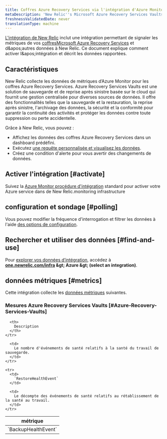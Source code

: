 ```yaml
---
title: Coffres Azure Recovery Services via l'intégration d'Azure Monitor
metaDescription: 'New Relic''s Microsoft Azure Recovery Services Vaults integration: what data it reports and how to enable it.'
freshnessValidatedDate: never
translationType: machine
---
```


[L'intégration de New Relic](/docs/infrastructure/introduction-infra-monitoring) inclut une intégration permettant de signaler les métriques de vos [coffresMicrosoft Azure Recovery Services](https://learn.microsoft.com/en-us/azure/backup/backup-azure-recovery-services-vault-overview/) et d&amp;apos;autres données à New Relic. Ce document explique comment activer l&amp;apos;intégration et décrit les données rapportées.

## Caractéristiques

New Relic collecte les données de métriques d’Azure Monitor pour les coffres Azure Recovery Services. Azure Recovery Services Vaults est une solution de sauvegarde et de reprise après sinistre basée sur le cloud qui fournit une gestion centralisée pour diverses sources de données. Il offre des fonctionnalités telles que la sauvegarde et la restauration, la reprise après sinistre, l'archivage des données, la sécurité et la conformité pour garantir la continuité des activités et protéger les données contre toute suppression ou perte accidentelle.

Grâce à New Relic, vous pouvez :

* Affichez les données des coffres Azure Recovery Services dans un dashboard prédéfini.
* Exécutez [une requête personnalisée et visualisez les données](/docs/infrastructure/integrations-getting-started/getting-started/use-integration-data-new-relic-insights).
* Créez une condition d'alerte pour vous avertir des changements de données.

## Activer l'intégration [#activate]

Suivez la [Azure Monitor procédure d'intégration](/docs/infrastructure/microsoft-azure-integrations/azure-integrations-list/azure-monitor) standard pour activer votre Azure service dans de New Relic.monitoring infrastructure

## configuration et sondage [#polling]

Vous pouvez modifier la fréquence d'interrogation et filtrer les données à l'aide [des options de configuration](/docs/infrastructure/microsoft-azure-integrations/azure-integrations-list/azure-monitor/#settings).

## Rechercher et utiliser des données [#find-and-use]

Pour [explorer vos données d’intégration](/docs/infrastructure/integrations/find-use-infrastructure-integration-data), accédez à <DNT>**[one.newrelic.com/infra](https://one.newrelic.com/infra) &amp;gt; Azure &amp;gt; (select an integration)**</DNT>.

## données métriques [#metrics]

Cette intégration collecte les [données métriques](/docs/infrastructure/integrations-getting-started/getting-started/understand-integration-data-data-types#metric) suivantes.

### Mesures Azure Recovery Services Vaults [#Azure-Recovery-Services-Vaults]

<table>
  <thead>
    <tr>
      <th style={{ width: "300px" }}>
        métrique
      </th>

      <th>
        Description
      </th>
    </tr>
  </thead>

  <tbody>
    <tr>
      <td>
        `BackupHealthEvent`
      </td>

      <td>
        Le nombre d'événements de santé relatifs à la santé du travail de sauvegarde.
      </td>
    </tr>

    <tr>
      <td>
        `RestoreHealthEvent`
      </td>

      <td>
        Le décompte des événements de santé relatifs au rétablissement de la santé au travail.
      </td>
    </tr>
  </tbody>
</table>